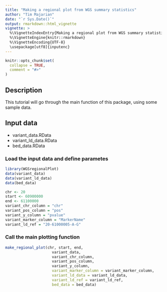 ```yaml
---
title: "Making a regional plot from WGS summary statistics"
author: "Tim Majarian"
date: "`r Sys.Date()`"
output: rmarkdown::html_vignette
vignette: >
  %\VignetteIndexEntry{Making a regional plot from WGS summary statistics}
  %\VignetteEngine{knitr::rmarkdown}
  %\VignetteEncoding{UTF-8}
  \usepackage[utf8]{inputenc}
---
```


```r
knitr::opts_chunk$set(
  collapse = TRUE,
  comment = "#>"
)
```

## Description
This tutorial will go through the main function of this package, using some sample data.

## Input data
* variant_data.RData
* variant_ld_data.RData
* bed_data.RData

### Load the input data and define parametes
```r
library(WGSregionalPlot)
data(variant_data)
data(variant_ld_data)
data(bed_data)

chr <- 20
start <- 60900000
end <- 61100000
variant_chr_column = "chr"
variant_pos_column = "pos"
variant_y_column = "pvalue"
variant_marker_column = "MarkerName"
variant_ld_ref = "20-61000005-A-G"
```

### Call the main plotting function
```r
make_regional_plot(chr, start, end, 
                     variant_data,
                     variant_chr_column,
                     variant_pos_column,
                     variant_y_column,
                     variant_marker_column = variant_marker_column,
                     variant_ld_data = variant_ld_data,
                     variant_ld_ref = variant_ld_ref,
                     bed_data = bed_data)

```
